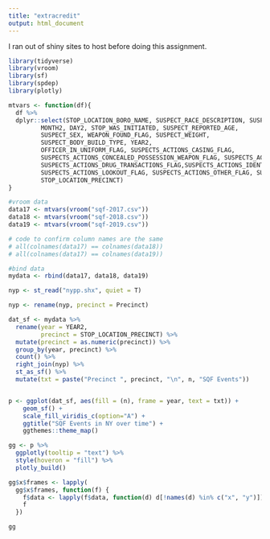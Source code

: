 ```yaml
---
title: "extracredit"
output: html_document
---
```


I ran out of shiny sites to host before doing this assignment. 

```r
library(tidyverse)
library(vroom)
library(sf)
library(spdep)
library(plotly)
```


```r

mtvars <- function(df){
  df %>%
  dplyr::select(STOP_LOCATION_BORO_NAME, SUSPECT_RACE_DESCRIPTION, SUSPECT_HEIGHT,
         MONTH2, DAY2, STOP_WAS_INITIATED, SUSPECT_REPORTED_AGE,
         SUSPECT_SEX, WEAPON_FOUND_FLAG, SUSPECT_WEIGHT,
         SUSPECT_BODY_BUILD_TYPE, YEAR2,
         OFFICER_IN_UNIFORM_FLAG, SUSPECTS_ACTIONS_CASING_FLAG, 
         SUSPECTS_ACTIONS_CONCEALED_POSSESSION_WEAPON_FLAG, SUSPECTS_ACTIONS_DECRIPTION_FLAG,
         SUSPECTS_ACTIONS_DRUG_TRANSACTIONS_FLAG,SUSPECTS_ACTIONS_IDENTIFY_CRIME_PATTERN_FLAG,
         SUSPECTS_ACTIONS_LOOKOUT_FLAG, SUSPECTS_ACTIONS_OTHER_FLAG, SUSPECTS_ACTIONS_PROXIMITY_TO_SCENE_FLAG,
         STOP_LOCATION_PRECINCT)
}

#vroom data
data17 <- mtvars(vroom("sqf-2017.csv"))
data18 <- mtvars(vroom("sqf-2018.csv"))
data19 <- mtvars(vroom("sqf-2019.csv"))

# code to confirm column names are the same
# all(colnames(data17) == colnames(data18)) 
# all(colnames(data17) == colnames(data19))

#bind data
mydata <- rbind(data17, data18, data19) 
```



```r

nyp <- st_read("nypp.shx", quiet = T)

nyp <- rename(nyp, precinct = Precinct)

dat_sf <- mydata %>%
  rename(year = YEAR2, 
         precinct = STOP_LOCATION_PRECINCT) %>%
  mutate(precinct = as.numeric(precinct)) %>%
  group_by(year, precinct) %>%
  count() %>%
  right_join(nyp) %>%
  st_as_sf() %>%
  mutate(txt = paste("Precinct ", precinct, "\n", n, "SQF Events"))


p <- ggplot(dat_sf, aes(fill = (n), frame = year, text = txt)) + 
    geom_sf() + 
    scale_fill_viridis_c(option="A") +
    ggtitle("SQF Events in NY over time") +
    ggthemes::theme_map()

gg <- p %>%
  ggplotly(tooltip = "text") %>%
  style(hoveron = "fill") %>%
  plotly_build()

gg$x$frames <- lapply(
  gg$x$frames, function(f) { 
    f$data <- lapply(f$data, function(d) d[!names(d) %in% c("x", "y")])
    f 
  })

gg
```




